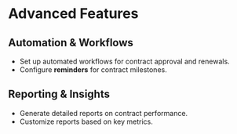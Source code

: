 # Advanced Features

## Automation & Workflows
- Set up automated workflows for contract approval and renewals.
- Configure **reminders** for contract milestones.

## Reporting & Insights
- Generate detailed reports on contract performance.
- Customize reports based on key metrics.
